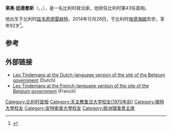 {{Infobox officeholder
|name        = 莱奥·廷德曼斯
|image       = Leo Tindemans (2009).jpg
|office      = [[比利时首相|比利时首相]]
|monarch     = [[博杜安_(比利时国王)|博杜安]]
|term_start  = 1974年4月25日
|term_end    = 1978年10月20日
|predecessor = [[Edmond_Leburton|Edmond Leburton]]
|successor   = [[Paul_Vanden_Boeynants|Paul Vanden Boeynants]]
|office2     = {{le|比利时外交部长|Minister of Foreign Affairs (Belgium)}}
|Prime Minister2  = [[维尔弗里德·马尔滕斯|维尔弗里德·马尔滕斯]]
|term_start2  = 1981年
|term_end2    = 1989年
|predecessor2 = {{le|夏尔-斐迪南·诺通|Charles-Ferdinand Nothomb}}
|successor2   = {{le|马克·伊斯更斯|Mark Eyskens}}
|office3     = 第一届[[欧洲人民党|欧洲人民党]]主席
|term_start3  = 1976年
|term_end3    = 1985年
|successor3   = {{le|皮特·巴克曼|Piet Bukman}}
|birth_date  = {{birth date|1922|4|16|df=y}}
|birth_place = 比利时[[兹韦恩德雷赫特|兹韦恩德雷赫特]]
|death_date  = {{death date and age|2014|12|26|1922|4|16|df=yes}}
|death_place = 比利时[[埃德海姆|埃德海姆]]
|party       = [[荷语基督教民主党|荷语基督教民主党]]
|religion    = 
}}
'''莱奥·廷德曼斯'''（{{lang|en|'''Leonard Clemence''' "'''Leo'''" '''Tindemans'''}}，{{IPA-nl|ˈleˑ(ɪ̯)oˑ ˈtɪndəmɑns|lang|Nl-be leo tindemands.ogg}}，{{bd|1922年|4月14日|2014年|12月26日|catIdx=Tindemans}}），是一名比利时政治家。他担任比利时第43任首相。

他出生于比利时[[兹韦恩德雷赫特|兹韦恩德雷赫特]]，2014年12月26日，于比利时[[埃德海姆|埃德海姆]]去世，享年92岁<ref>{{cite news|last1=Torfs|first1=Michael|title=The "man of a million votes" Leo Tindemans has passed away|url=http://deredactie.be/cm/vrtnieuws.english/Politics/1.2193405|accessdate=26 December 2014|publisher=Flanders News BE|date=26 December 2014|archive-date=2018-01-28|archive-url=https://web.archive.org/web/20180128132508/http://deredactie.be/cm/vrtnieuws.english/Politics/1.2193405|dead-url=no}}</ref>。

==参考==
{{reflist}}

==外部链接==
{{commonscat-inline}}
* [https://web.archive.org/web/20090815114924/http://www.premier.fgov.be/nl/biografie/leo-tindemans#profile Leo Tindemans at the Dutch-language version of the site of the Belgium government] (Dutch)
* [https://web.archive.org/web/20110824003015/http://www.premier.fgov.be/fr/node/636 Leo Tindemans at the French-language version of the site of the Belgium government] (French)

{{查理曼奖}}
{{欧洲理事会主席}}
{{Authority control}}

{{DEFAULTSORT:Tindemans, Leo}}
[[Category:比利时首相|Category:比利时首相]]
[[Category:天主教鲁汶大学校友(1970年前)|Category:天主教鲁汶大学校友(1970年前)]]
[[Category:根特大學校友|Category:根特大學校友]]
[[Category:安特衛普大學校友|Category:安特衛普大學校友]]
[[Category:歐洲理事會主席|Category:歐洲理事會主席]]